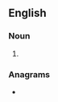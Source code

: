 ==English==

===Noun===
{{head|en|noun plural form}}

# {{plural of|postage|lang=en}}

===Anagrams===
* {{anagrams|en|age spots}}